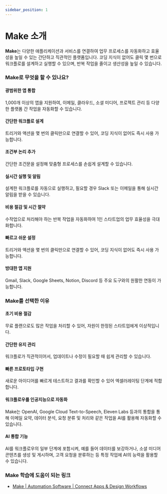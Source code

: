 ```yaml
---
sidebar_position: 1
---
```


# Make 소개

**Make**는 다양한 애플리케이션과 서비스를 연결하여 업무 프로세스를 자동화하고 효율성을 높일 수 있는 간단하고 직관적인 플랫폼입니다. 코딩 지식이 없어도 클릭 몇 번으로 워크플로를 설계하고 실행할 수 있으며, 반복 작업을 줄이고 생산성을 높일 수 있습니다.

### Make로 무엇을 할 수 있나요?

#### 광범위한 앱 통합

1,000개 이상의 앱을 지원하여, 이메일, 클라우드, 소셜 미디어, 프로젝트 관리 등 다양한 플랫폼 간 작업을 자동화할 수 있습니다.

#### 간단한 워크플로 설계

트리거와 액션을 몇 번의 클릭만으로 연결할 수 있어, 코딩 지식이 없어도 즉시 사용 가능합니다.

#### 조건부 논리 추가

간단한 조건문을 설정해 맞춤형 프로세스를 손쉽게 설계할 수 있습니다.

#### 실시간 실행 및 알림

설계한 워크플로를 자동으로 실행하고, 필요할 경우 Slack 또는 이메일을 통해 실시간 알림을 받을 수 있습니다.

#### 비용 절감 및 시간 절약

수작업으로 처리해야 하는 반복 작업을 자동화하여 1인 스타트업의 업무 효율성을 극대화합니다.

#### 빠르고 쉬운 설정

트리거와 액션을 몇 번의 클릭만으로 연결할 수 있어, 코딩 지식이 없어도 즉시 사용 가능합니다.

#### 방대한 앱 지원

Gmail, Slack, Google Sheets, Notion, Discord 등 주요 도구와의 원활한 연동이 가능합니다.

### Make를 선택한 이유

#### 초기 비용 절감

무료 플랜으로도 많은 작업을 처리할 수 있어, 자원이 한정된 스타트업에게 이상적입니다.

#### 간단한 유지 관리

워크플로가 직관적이어서, 업데이트나 수정이 필요할 때 쉽게 관리할 수 있습니다.

#### 빠른 프로토타입 구현

새로운 아이디어를 빠르게 테스트하고 결과를 확인할 수 있어 엑셀러레이팅 단계에 적합합니다.

#### 워크플로우를 인공지능으로 자동화

Make는 OpenAI, Google Cloud Text-to-Speech, Eleven Labs 등과의 통합을 통해 이메일 요약, 데이터 분석, 요청 분류 및 처리와 같은 작업을 AI를 활용해 자동화할 수 있습니다.

#### AI 통합 기능

AI를 워크플로우의 일부 단계에 포함시켜, 예를 들어 데이터를 보강하거나, 소셜 미디어 콘텐츠를 생성 및 게시하며, 고객 요청을 분류하는 등 특정 작업에 AI의 능력을 활용할 수 있습니다.

### Make 학습에 도움이 되는 링크

- [Make | Automation Software | Connect Apps & Design Workflows](https://www.make.com/)
